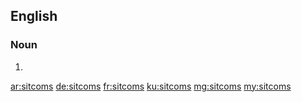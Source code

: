 ==English==

===Noun===
{{head|en|plural}}

# {{plural of|sitcom|lang=en|nocat=1}}

[[ar:sitcoms]]
[[de:sitcoms]]
[[fr:sitcoms]]
[[ku:sitcoms]]
[[mg:sitcoms]]
[[my:sitcoms]]